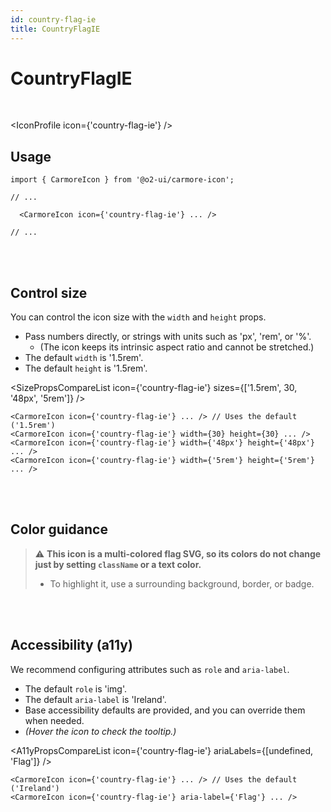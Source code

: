 ```yaml
---
id: country-flag-ie
title: CountryFlagIE
---
```




# CountryFlagIE

<br />

<IconProfile icon={'country-flag-ie'} />

## Usage

```tsx
import { CarmoreIcon } from '@o2-ui/carmore-icon';

// ...

  <CarmoreIcon icon={'country-flag-ie'} ... />

// ...
```

<br />
<br />

## Control size

You can control the icon size with the `width` and `height` props.

- Pass numbers directly, or strings with units such as 'px', 'rem', or '%'.
  - (The icon keeps its intrinsic aspect ratio and cannot be stretched.)
- The default `width` is '1.5rem'.
- The default `height` is '1.5rem'.

<SizePropsCompareList icon={'country-flag-ie'} sizes={['1.5rem', 30, '48px', '5rem']} />

```tsx
<CarmoreIcon icon={'country-flag-ie'} ... /> // Uses the default ('1.5rem')
<CarmoreIcon icon={'country-flag-ie'} width={30} height={30} ... />
<CarmoreIcon icon={'country-flag-ie'} width={'48px'} height={'48px'} ... />
<CarmoreIcon icon={'country-flag-ie'} width={'5rem'} height={'5rem'} ... />
```

<br />
<br />

## Color guidance

> ⚠️ <b>This icon is a multi-colored flag SVG, so its colors do not change just by setting `className` or a text color.</b>
>
> - To highlight it, use a surrounding background, border, or badge.

<br />
<br />

## Accessibility (a11y)

We recommend configuring attributes such as `role` and `aria-label`.

- The default `role` is 'img'.
- The default `aria-label` is 'Ireland'.
- Base accessibility defaults are provided, and you can override them when needed.
- _(Hover the icon to check the tooltip.)_

<A11yPropsCompareList icon={'country-flag-ie'} ariaLabels={[undefined, 'Flag']} />

```tsx
<CarmoreIcon icon={'country-flag-ie'} ... /> // Uses the default ('Ireland')
<CarmoreIcon icon={'country-flag-ie'} aria-label={'Flag'} ... />
```

